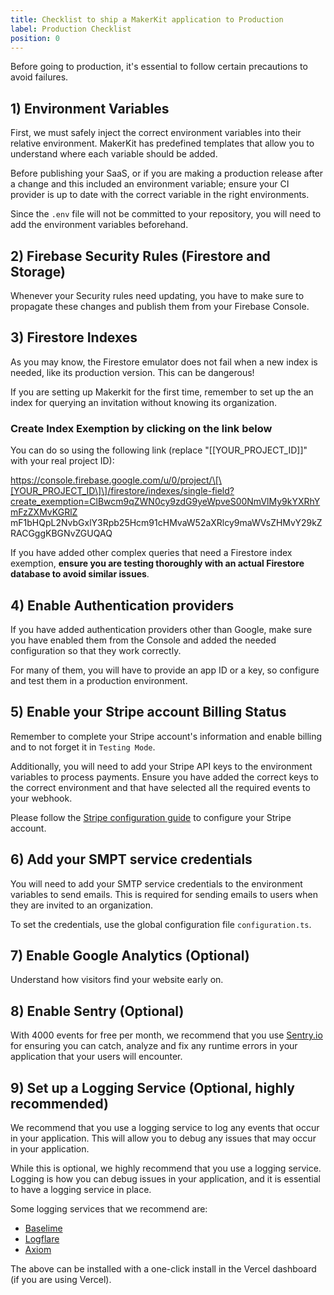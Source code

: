 ```yaml
---
title: Checklist to ship a MakerKit application to Production
label: Production Checklist
position: 0
---
```


Before going to production, it's essential to follow certain precautions to avoid failures.

## 1) Environment Variables

First, we must safely inject the correct environment variables into their relative environment. MakerKit has predefined templates that allow you to understand where each variable should be added.

Before publishing your SaaS, or if you are making a production release after
a change and this included an environment variable; ensure your CI provider is
up to date with the correct variable in the right environments.

Since the `.env` file will not be committed to your repository, you will
need to add the environment variables beforehand.

## 2) Firebase Security Rules (Firestore and Storage)

Whenever your Security rules need updating, you have to make sure to
propagate these changes and publish them from your Firebase Console.

## 3) Firestore Indexes

As you may know, the Firestore emulator does not fail when a new index is
needed, like its production version. This can be dangerous!

If you are setting up Makerkit for the first time, remember to set up the
an index for querying an invitation without knowing its organization.

### Create Index Exemption by clicking on the link below

You can do so using the following link (replace
"\[\[YOUR_PROJECT_ID\]\]" with your real project ID):

https://console.firebase.google.com/u/0/project/\[\[YOUR_PROJECT_ID\]\]/firestore/indexes/single-field?create_exemption=ClBwcm9qZWN0cy9zdG9yeWpveS00NmVlMy9kYXRhYmFzZXMvKGRlZ
mF1bHQpL2NvbGxlY3Rpb25Hcm91cHMvaW52aXRlcy9maWVsZHMvY29kZRACGggKBGNvZGUQAQ

If you have added other complex queries that need a Firestore index
exemption, **ensure you are testing thoroughly with an actual Firestore database
to avoid similar issues**.

## 4) Enable Authentication providers

If you have added authentication providers other than Google, make sure you
have enabled them from the Console and added the needed configuration so
that they work correctly.

For many of them, you will have to provide an app
ID or a key, so configure and test them in a production environment.

## 5) Enable your Stripe account Billing Status

Remember to complete your Stripe account's information and enable billing and to not forget it in `Testing Mode`.

Additionally, you will need to add your Stripe API keys to the environment variables to process payments. Ensure you have added the correct keys to the correct environment and that have selected all the required events to your webhook.

Please follow the [Stripe configuration guide](/docs/remix-fire/stripe-configuration) to configure your Stripe account.

## 6) Add your SMPT service credentials

You will need to add your SMTP service credentials to the environment variables to send emails. This is required for sending emails to users when they are invited to an organization.

To set the credentials, use the global configuration file `configuration.ts`.

## 7) Enable Google Analytics (Optional)

Understand how visitors find your website early on.

## 8) Enable Sentry (Optional)

With 4000 events for free per month, we recommend that you use [Sentry.io](https://sentry.io) for
ensuring you can catch, analyze and fix any runtime errors in your application that your users will encounter.

## 9) Set up a Logging Service (Optional, highly recommended)

We recommend that you use a logging service to log any events that occur in your application. This will allow you to debug any issues that may occur in your application.

While this is optional, we highly recommend that you use a logging service. Logging is how you can debug issues in your application, and it is essential to have a logging service in place.

Some logging services that we recommend are:

- [Baselime](https://baselime.io)
- [Logflare](https://logflare.app)
- [Axiom](https://axiom.co)

The above can be installed with a one-click install in the Vercel dashboard (if you are using Vercel).